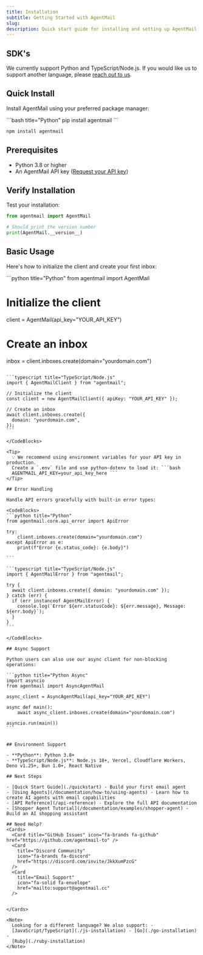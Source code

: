 ```yaml
---
title: Installation
subtitle: Getting Started with AgentMail
slug:
description: Quick start guide for installing and setting up AgentMail in your project
---
```


## SDK's

We currently support Python and TypeScript/Node.js. If you would like us to support another language, please [reach out to us](mailto:support@agentmail.cc).

<Cards>
  <Card
    title="Python"
    icon="fa-brands fa-python"
    href="https://github.com/agentmail-to/agentmail-python"
  />
  <Card
    title="Node"
    icon="fa-brands fa-node-js"
    href="https://github.com/agentmail-to/agentmail-node"
  />
</Cards>

## Quick Install

Install AgentMail using your preferred package manager:

<CodeBlocks>
```bash title="Python"
pip install agentmail
```

```bash title="TypeScript/Node.js"
npm install agentmail
```

</CodeBlocks>

## Prerequisites

- Python 3.8 or higher
- An AgentMail API key ([Request your API key](https://form.typeform.com/to/m0kKD0jH))

## Verify Installation

Test your installation:

```python
from agentmail import AgentMail

# Should print the version number
print(AgentMail.__version__)
```

## Basic Usage

Here's how to initialize the client and create your first inbox:

<CodeBlocks>
```python title="Python"
from agentmail import AgentMail

# Initialize the client

client = AgentMail(api_key="YOUR_API_KEY")

# Create an inbox

inbox = client.inboxes.create(domain="yourdomain.com")

````

```typescript title="TypeScript/Node.js"
import { AgentMailClient } from "agentmail";

// Initialize the client
const client = new AgentMailClient({ apiKey: "YOUR_API_KEY" });

// Create an inbox
await client.inboxes.create({
  domain: "yourdomain.com",
});
```

</CodeBlocks>

<Tip>
  💡 We recommend using environment variables for your API key in production.
  Create a `.env` file and use python-dotenv to load it: ```bash
  AGENTMAIL_API_KEY=your_api_key_here ```
</Tip>

## Error Handling

Handle API errors gracefully with built-in error types:

<CodeBlocks>
```python title="Python"
from agentmail.core.api_error import ApiError

try:
    client.inboxes.create(domain="yourdomain.com")
except ApiError as e:
    print(f"Error {e.status_code}: {e.body}")

```

```typescript title="TypeScript/Node.js"
import { AgentMailError } from "agentmail";

try {
  await client.inboxes.create({ domain: "yourdomain.com" });
} catch (err) {
  if (err instanceof AgentMailError) {
    console.log(`Error ${err.statusCode}: ${err.message}, Message: ${err.body}`);
  }
}
```

</CodeBlocks>

## Async Support

Python users can also use our async client for non-blocking operations:

```python title="Python Async"
import asyncio
from agentmail import AsyncAgentMail

async_client = AsyncAgentMail(api_key="YOUR_API_KEY")

async def main():
    await async_client.inboxes.create(domain="yourdomain.com")

asyncio.run(main())
```


## Environment Support

- **Python**: Python 3.8+
- **TypeScript/Node.js**: Node.js 18+, Vercel, Cloudflare Workers, Deno v1.25+, Bun 1.0+, React Native

## Next Steps

- [Quick Start Guide](./quickstart) - Build your first email agent
- [Using Agents](/documentation/how-to/using-agents) - Learn how to create AI agents with email capabilities
- [API Reference](/api-reference) - Explore the full API documentation
- [Shopper Agent Tutorial](/documentation/examples/shopper-agent) - Build an AI shopping assistant

## Need Help?
<Cards>
  <Card title="GitHub Issues" icon="fa-brands fa-github" href="https://github.com/agentmail-to" />
  <Card
    title="Discord Community"
    icon="fa-brands fa-discord"
    href="https://discord.com/invite/JkkXumPzcG"
  />
  <Card
    title="Email Support"
    icon="fa-solid fa-envelope"
    href="mailto:support@agentmail.cc"
  />


</Cards>

<Note>
  Looking for a different language? We also support: -
  [JavaScript/TypeScript](./js-installation) - [Go](./go-installation) -
  [Ruby](./ruby-installation)
</Note>
````
